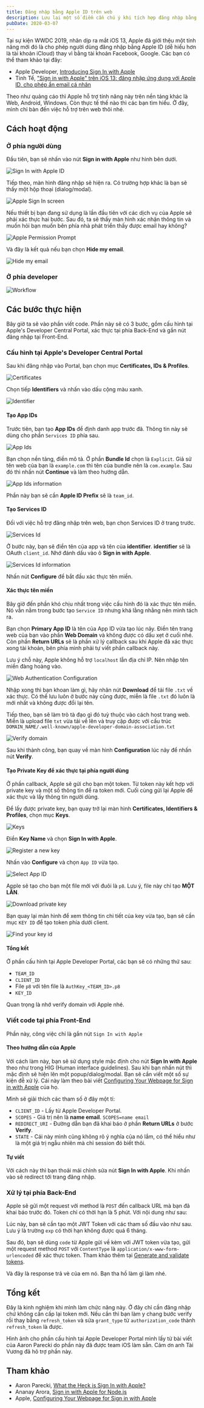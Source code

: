```yaml
---
title: Đăng nhập bằng Apple ID trên web
description: Lưu lại một số điểm cần chú ý khi tích hợp đăng nhập bằng Apple ID trên web.
pubDate: 2020-03-07
---
```


Tại sự kiện WWDC 2019, nhân dịp ra mắt iOS 13, Apple đã giới thệu một tính năng mới đó là cho phép người dùng đăng nhập bằng Apple ID (dễ hiểu hơn là tài khoản iCloud) thay vì bằng tài khoản Facebook, Google. Các bạn có thể tham khảo tại đây:

- Apple Developer, [Introducing Sign In with Apple](https://developer.apple.com/videos/play/wwdc2019/706/)
- Tinh Tế, ["Sign in with Apple" trên iOS 13: đăng nhập ứng dụng với Apple ID, cho phép ẩn email cá nhân](https://tinhte.vn/thread/sign-in-with-apple-tren-ios-13-dang-nhap-ung-dung-voi-apple-id-cho-phep-an-email-ca-nhan.2969700/)

Theo như quảng cáo thì Apple hỗ trợ tính năng này trên nền tảng khác là Web, Android, Windows. Còn thực tế thế nào thì các bạn tìm hiểu. Ở đây, mình chỉ bàn đến việc hỗ trợ trên web thôi nhé.

## Cách hoạt động

### Ở phía người dùng

Đầu tiên, bạn sẽ nhấn vào nút **Sign in with Apple** như hình bên dưới.

![Sign In with Apple ID](../../assets/tutorials/dang-nhap-bang-apple-id-tren-web/button-sign-in-with-apple.png)

Tiếp theo, màn hình đăng nhập sẽ hiện ra. Có trường hợp khác là bạn sẽ thấy một hộp thoại (dialog/modal).

![Apple Sign In screen](../../assets/tutorials/dang-nhap-bang-apple-id-tren-web/apple-sign-in-screen.png)

Nếu thiết bị bạn đang sử dụng là lần đầu tiên với các dịch vụ của Apple sẽ phải xác thực hai bước. Sau đó, ta sẽ thấy màn hình xác nhận thông tin và muốn hỏi bạn muốn bên phía nhà phát triển thấy được email hay không?

![Apple Permission Prompt](../../assets/tutorials/dang-nhap-bang-apple-id-tren-web/apple-permission-prompt.png)

Và đây là kết quả nếu bạn chọn **Hide my email**.

![Hide my email](../../assets/tutorials/dang-nhap-bang-apple-id-tren-web/hide-my-email.png)

### Ở phía developer

![Workflow](../../assets/tutorials/dang-nhap-bang-apple-id-tren-web/workflow.png)

## Các bước thực hiện

Bây giờ ta sẽ vào phần viết code. Phần này sẽ có 3 bước, gồm cấu hình tại Apple's Developer Central Portal, xác thực tại phía Back-End và gắn nút đăng nhập tại Front-End.

### Cấu hình tại Apple's Developer Central Portal

Sau khi đăng nhập vào Portal, bạn chọn mục **Certificates, IDs & Profiles**.

![Certificates](../../assets/tutorials/dang-nhap-bang-apple-id-tren-web/certificates.png)

Chọn tiếp **Identifiers** và nhấn vào dấu cộng màu xanh.

![Identifier](../../assets/tutorials/dang-nhap-bang-apple-id-tren-web/create-identifier.png)

#### Tạo App IDs

Trước tiên, bạn tạo **App IDs** để định danh app trước đã. Thông tin này sẽ dùng cho phần `Services ID` phía sau.

![App Ids](../../assets/tutorials/dang-nhap-bang-apple-id-tren-web/app-ids.png)

Bạn chọn nền tảng, điền mô tả. Ở phần **Bundle Id** chọn là `Explicit`. Giả sử tên web của bạn là `example.com` thì tên của bundle nên là `com.example`. Sau đó thì nhấn nút **Continue** và làm theo hướng dẫn.

![App Ids information](../../assets/tutorials/dang-nhap-bang-apple-id-tren-web/app-id-information.png)

Phần này bạn sẽ cần **Apple ID Prefix** sẽ là `team_id`.

#### Tạo Services ID

Đối với việc hỗ trợ đăng nhập trên web, bạn chọn Services ID ở trang trước.

![Services Id](../../assets/tutorials/dang-nhap-bang-apple-id-tren-web/create-services-id.png)

Ở bước này, bạn sẽ điền tên của app và tên của **identifier**. **identifier** sẽ là OAuth `client_id`. Nhớ đánh dấu vào ô **Sign in with Apple**.

![Services Id information](../../assets/tutorials/dang-nhap-bang-apple-id-tren-web/services-id-information.png)

Nhấn nút **Configure** để bắt đầu xác thực tên miền.

#### Xác thực tên miền

Bây giờ đến phần khó chịu nhất trong việc cấu hình đó là xác thực tên miền. Nó vẫn nằm trong bước tạo `Service ID` nhưng khá lằng nhằng nên mình tách ra.

Bạn chọn **Primary App ID** là tên của App ID vừa tạo lúc nãy. Điền tên trang web của bạn vào phần **Web Domain** và không được có dấu xẹt ở cuối nhé. Còn phần **Return URLs** sẽ là phần xử lý callback sau khi Apple đã xác thực xong tài khoản, bên phía mình phải tự viết phần callback này.

Lưu ý chỗ này, Apple không hỗ trợ `localhost` lẫn địa chỉ IP. Nên nhập tên miền đàng hoàng vào.

![Web Authentication Configuration](../../assets/tutorials/dang-nhap-bang-apple-id-tren-web/web-authentication-configuration.png)

Nhập xong thì bạn khoan làm gì, hãy nhân nút **Download** để tải file `.txt` về xác thực. Có thể lưu luôn ở bước này cũng được, miễn là file `.txt` đó luôn là mới nhất và không được đổi lại tên.

Tiếp theo, bạn sẽ làm trò tà đạo gì đó tuỳ thuộc vào cách host trang web. Miễn là upload file `txt` vừa tải về lên và truy cập được với cấu trúc `DOMAIN_NAME/.well-known/apple-developer-domain-association.txt`

![Verify domain](../../assets/tutorials/dang-nhap-bang-apple-id-tren-web/verify-domain.png)

Sau khi thành công, bạn quay về màn hình **Configuration** lúc nãy để nhấn nút **Verify**.

#### Tạo Private Key để xác thực tại phía người dùng

Ở phần callback, Apple sẽ gửi cho bạn một token. Từ token này kết hợp với private key và một số thông tin để ra token mới. Cuối cùng gửi lại Apple để xác thực và lấy thông tin người dùng.

Để lấy được private key, bạn quay trở lại màn hình **Certificates, Identifiers & Profiles**, chọn mục **Keys**.

![Keys](../../assets/tutorials/dang-nhap-bang-apple-id-tren-web/keys.png)

Điền **Key Name** và chọn **Sign In with Apple**.

![Register a new key](../../assets/tutorials/dang-nhap-bang-apple-id-tren-web/register-a-new-key.png)

Nhấn vào **Configure** và chọn `App ID` vừa tạo.

![Select App ID](../../assets/tutorials/dang-nhap-bang-apple-id-tren-web/select-app-id.png)

Apple sẽ tạo cho bạn một file mới với đuôi là `p8`. Lưu ý, file này chỉ tạo **MỘT LẦN**.

![Download private key](../../assets/tutorials/dang-nhap-bang-apple-id-tren-web/download-your-key.png)

Bạn quay lại màn hình để xem thông tin chi tiết của key vừa tạo, bạn sẽ cần mục `KEY ID` để tạo token phía dưới client.

![Find your key id](../../assets/tutorials/dang-nhap-bang-apple-id-tren-web/find-your-key-id.png)

#### Tổng kết

Ở phần cấu hình tại Apple Developer Portal, các bạn sẽ có những thứ sau:

- `TEAM_ID`
- `CLIENT_ID`
- File `p8` với tên file là `AuthKey_<TEAM_ID>.p8`
- `KEY_ID`

Quan trọng là nhớ verify domain với Apple nhé.

### Viết code tại phía Front-End

Phần này, công việc chỉ là gắn nút `Sign In with Apple`

#### Theo hướng dẫn của Apple

Với cách làm này, bạn sẽ sử dụng style mặc định cho nút **Sign In with Apple** theo như trong HIG (Human interface guidelines). Sau khi bạn nhấn nút thì mặc định sẽ hiện lên một popup/dialog/modal. Bạn sẽ cần viết một số sự kiện đễ xử lý. Cái này làm theo bài viết [Configuring Your Webpage for Sign in with Apple](https://developer.apple.com/documentation/signinwithapplejs/configuring_your_webpage_for_sign_in_with_apple) của họ.

Mình sẽ giải thích các tham số ở đây một tí:

- `CLIENT_ID` - Lấy từ Apple Developer Portal.
- `SCOPES` - Giá trị nên là **name email**. `SCOPES=name email`
- `REDIRECT_URI` - Đường dẫn bạn đã khai báo ở phần **Return URLs** ở bước **Verify**.
- `STATE` - Cái này mình cũng không rõ ý nghĩa của nó lắm, có thể hiểu như là một giá trị ngẫu nhiên mà chỉ session đó biết thôi.

#### Tự viết

Với cách này thì bạn thoải mái chỉnh sửa nút **Sign In with Apple**. Khi nhấn vào sẽ redirect tới trang đăng nhập.

### Xử lý tại phía Back-End

Apple sẽ gửi một request với method là `POST` đến callback URL mà bạn đã khai báo trước đó. Token chỉ có thời hạn là 5 phút. Với nội dung như sau:

Lúc này, bạn sẽ cần tạo một JWT Token với các tham số đầu vào như sau. Lưu ý là trường `exp` có thời hạn không được quá 6 tháng.

Sau đó, bạn sẽ dùng `code` từ Apple gửi về kèm với JWT token vừa tạo, gửi một request method `POST` với `ContentType` là `application/x-www-form-urlencoded` để xác thực token. Tham khảo thêm tại [Generate and validate tokens](https://developer.apple.com/documentation/signinwithapplerestapi/generate_and_validate_tokens).

Và đây là response trả vè của em nó. Bạn tha hồ làm gì làm nhé.

## Tổng kết

Đây là kinh nghiệm khi mình làm chức năng này. Ở đây chỉ cần đăng nhập chứ không cần cấp lại token mới. Nếu cần thì bạn làm y chang bước verify rồi thay bằng `refresh_token` và sửa `grant_type` từ `authorization_code` thành `refresh_token` là được.

Hình ảnh cho phần cấu hình tại Apple Developer Portal mình lấy từ bài viết của Aaron Parecki do phần này đã được team iOS làm sẵn. Cảm ơn anh Tài Vương đã hõ trợ phần này.

## Tham khảo

- Aaron Parecki, [What the Heck is Sign In with Apple?](https://developer.okta.com/blog/2019/06/04/what-the-heck-is-sign-in-with-apple)
- Ananay Arora, [Sign in with Apple for Node.js](https://github.com/ananay/apple-auth)
- Apple, [Configuring Your Webpage for Sign in with Apple](https://developer.apple.com/documentation/signinwithapplejs/configuring_your_webpage_for_sign_in_with_apple)

